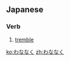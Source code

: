 ==Japanese==
===Verb===
{{ja-verb|type=1|tr=intrans}}

# {{ja-def|戦慄く}} [[tremble]]

[[ko:わななく]]
[[zh:わななく]]